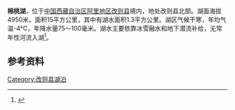 {{Infobox_lake
 |湖泊名稱 =棉桃湖
 |湖泊照片 = 
 |湖泊照片標題 = 
 |測深圖 =
 |測深圖標題 =
 |湖泊所在地 = [[中国|中国]][[西藏|西藏]]
 |座標 = {{coord |35|01|N|85|07|E|display=inline,title|scale:500000_type:waterbody_region:CN}}
 |湖泊類別 = [[咸水湖|咸水湖]]
 |流入 =
 |流出 = 
 |集水區面積 =
 |集水區國家 =
 |湖泊長度 =
 |湖泊闊度 =
 |湖泊面積 =15平方公里（水域面积1.3平方公里）
 |平均深度 = 
 |最深深度 = 
 |水體體積 = 
 |湖水停留時間 =
 |湖岸線長度 =
 |海拔高度 =4950米
 |湖中島嶼 =
 |湖邊城鎮 =
}}
{{Location map
 |China Tibet Ngari
 |mark=<!--dot-->Blue pog.svg
 |lat_deg=35|lat_min=01|lat_sec =
 |lon_deg=85|lon_min=07|lon_sec =
 |caption=棉桃湖在[[西藏|西藏]]的位置。
 |position=right
 |width=350
 |float=right
}}
'''棉桃湖'''，位于[[中国|中国]][[西藏自治区|西藏自治区]][[阿里地区|阿里地区]][[改则县|改则县]]境内，地处改则县北部。湖面海拔4950米，面积15平方公里，其中有湖水面积1.3平方公里。湖区气候干寒，年均气温-4℃，年降水量75～100毫米。湖水主要依靠冰雪融水和地下潜流补给，无常年性河流入湖<ref>{{cite book zh |author=王苏民 窦鸿身 |title=中国湖泊志 |format=M |edition=1 |location=北京 |publisher=科学出版社 |date=1998|pages=463|id= ISBN 7-03-006706-1}}</ref>。
==参考资料==
{{Reflist}}

[[Category:改则县湖泊|Category:改则县湖泊]]